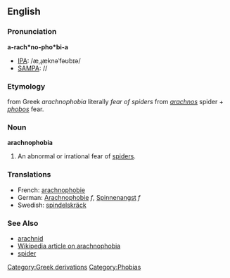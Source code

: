 ==English==

===Pronunciation===
'''a-rach*no-pho*bi-a'''
*[[IPA]]: /æˌɻæknəˈfəʊbɪə/
*[[SAMPA]]: //

===Etymology===
{{L.}} from Greek ''arachnophobia'' literally ''fear of spiders'' from ''[[arachnos]]'' spider + ''[[phobos]]'' fear.

===Noun===
'''arachnophobia'''
# An abnormal or irrational fear of [[spider]]s.

===Translations===
*French: [[arachnophobie]]
*German: [[Arachnophobie]] ''f'', [[Spinnenangst]] ''f''
*Swedish: [[spindelskräck]]

===See Also===
*[[arachnid]]
*[[w:arachnophobia|Wikipedia article on arachnophobia]]
*[[spider]]


[[Category:Greek derivations]]
[[Category:Phobias]]